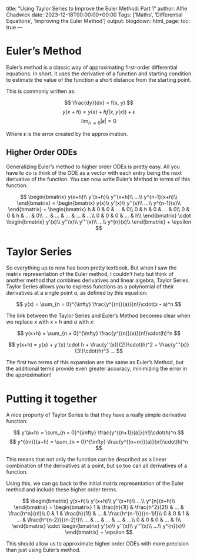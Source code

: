 title: "Using Taylor Series to Improve the Euler Method: Part 1"
author: Alfie Chadwick
date: 2023-12-18T00:00:00+00:00
Tags: ['Maths', 'Differential Equations', 'Improving the Euler Method']
output:
  blogdown::html_page:
    toc: true
---

# Euler's Method

Euler's method is a classic way of approximating first-order differential equations.
In short, it uses the derivative of a function and starting condition to estimate the value of the function a short distance from the starting point.

This is commonly written as:

$$
\frac{dy}{dx} = f(x, y)
$$
$$
y(x+h) = y(x) + hf(x, y(x)) + \epsilon
$$
$$
\lim_{h \to 0} |\epsilon| = 0
$$

Where $\epsilon$ is the error created by the approximation.

## Higher Order ODEs

Generalizing Euler's method to higher order ODEs is pretty easy. All you have to do is think of the ODE as a vector with each entry being the next derivative of the function. You can now write Euler's Method in terms of this function:

$$ 
\begin{bmatrix}
y(x+h)\\
y'(x+h)\\
y''(x+h)\\
...\\
y^{n-1}(x+h)\\
\end{bmatrix} = \begin{bmatrix}
y(x)\\
y'(x)\\
y''(x)\\
...\\
y^{n-1}(x)\\
\end{bmatrix} + \begin{bmatrix}
h & 0 & 0 &  ... & 0\\
0 & h & 0 &  ... & 0\\
0 & 0 & h &  ... & 0\\
... & ... & ... &  ... & ...\\
0 & 0 & 0 &  ... & h\\
\end{bmatrix} \cdot \begin{bmatrix}
y'(x)\\
y''(x)\\
y'''(x)\\
...\\
y^{n}(x)\\
\end{bmatrix} + \epsilon
$$

# Taylor Series

So everything up to now has been pretty textbook. But when I saw the matrix representation of the Euler method, I couldn't help but think of another method that combines derivatives and linear algebra, Taylor Series. 
Taylor Series allows you to express functions as a polynomial of their derivatives at a single point $a$, as defined by this equation:

$$
y(x) =  \sum_{n = 0}^{\infty}  \frac{y^{(n)}(a)}{n!}\cdot(x - a)^n 
$$

The link between the Taylor Series and Euler's Method becomes clear when we replace $x$ with $x+h$ and $a$ with $x$:

$$
y(x+h) =  \sum_{n = 0}^{\infty}  \frac{y^{(n)}(x)}{n!}\cdot(h)^n 
$$

$$
y(x+h) = y(x) +  y'(x) \cdot h + \frac{y''(x)}{2!}\cdot(h)^2 + \frac{y'''(x)}{3!}\cdot(h)^3 ...
$$

The first two terms of this expansion are the same as Euler's Method, but the additional terms provide even greater accuracy, minimizing the error in the approximation!


# Putting it together

A nice property of Taylor Series is that they have a really simple derivative function:

$$ y'(a+h) = \sum_{n = 0}^{\infty}  \frac{y^{(n+1)}(a)}{n!}\cdot(h)^n $$
$$ y^{(m)}(a+h) = \sum_{n = 0}^{\infty}  \frac{y^{(n+m)}(a)}{n!}\cdot(h)^n $$

This means that not only the function can be described as a linear combination of the derivatives at a point, but so too can all derivatives of a function.

Using this, we can go back to the initial matrix representation of the Euler method and include these higher order terms.

$$ \begin{bmatrix}
y(x+h)\\
y'(x+h)\\
y''(x+h)\\
...\\
y^{n}(x+h)\\
\end{bmatrix} = \begin{bmatrix}
1 & \frac{h}{1!} & \frac{h^2}{2!} &  ... & \frac{h^n}{n!}\\
0 & 1 & \frac{h}{1!} &  ... & \frac{h^{n-1}}{(n-1)!}\\
0 & 0 & 1 &  ... & \frac{h^{n-2}}{(n-2)!}\\
... & ... & ... &  ... & ...\\
0 & 0 & 0 &  ... & 1\\
\end{bmatrix} \cdot \begin{bmatrix}
y'(x)\\
y''(x)\\
y'''(x)\\
...\\
y^{n}(x)\\
\end{bmatrix} + \epsilon $$ 

This should allow us to approximate higher order ODEs with more precision than just using Euler's method.
